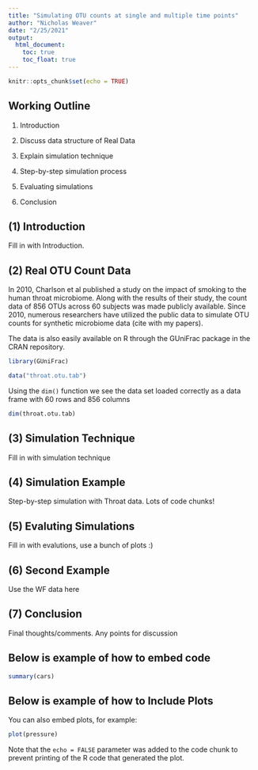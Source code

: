 ---
title: "Simulating OTU counts at single and multiple time points"
author: "Nicholas Weaver"
date: "2/25/2021"
output: 
  html_document:
    toc: true
    toc_float: true
---

```{r setup, include=FALSE}
knitr::opts_chunk$set(echo = TRUE)
```
## Working Outline

1) Introduction

2) Discuss data structure of Real Data

3) Explain simulation technique

4) Step-by-step simulation process

5) Evaluating simulations

6) Conclusion

## (1) Introduction

Fill in with Introduction.

## (2) Real OTU Count Data

In 2010, Charlson et al published a study on the impact of smoking to the human throat microbiome. Along with the results of their study, the count data of 856 OTUs across 60 subjects was made publicly available. Since 2010, numerous researchers have utilized the public data to simulate OTU counts for synthetic microbiome data (cite with my papers). 

The data is also easily available on R through the GUniFrac package in the CRAN repository. 

```{r, warning=FALSE, message=FALSE}
library(GUniFrac)
```

```{r}
data("throat.otu.tab")
```

Using the `dim()` function we see the data set loaded correctly as a data frame with 60 rows and 856 columns

```{r}
dim(throat.otu.tab)
```


## (3) Simulation Technique

Fill in with simulation technique

## (4) Simulation Example

Step-by-step simulation with Throat data. Lots of code chunks!

## (5) Evaluting Simulations

Fill in with evalutions, use a bunch of plots :)

## (6) Second Example

Use the WF data here

## (7) Conclusion

Final thoughts/comments. Any points for discussion


## Below is example of how to embed code
```{r cars}
summary(cars)
```

## Below is example of how to Include Plots

You can also embed plots, for example:

```{r pressure, echo=FALSE}
plot(pressure)
```

Note that the `echo = FALSE` parameter was added to the code chunk to prevent printing of the R code that generated the plot.
